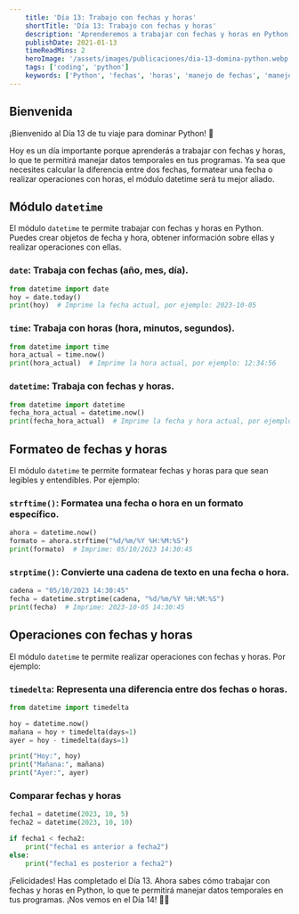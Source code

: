 ```yaml
---
    title: 'Día 13: Trabajo con fechas y horas'
    shortTitle: 'Día 13: Trabajo con fechas y horas'
    description: 'Aprenderemos a trabajar con fechas y horas en Python, lo que te permitirá manejar datos temporales en tus programas.'
    publishDate: 2021-01-13
    timeReadMins: 2
    heroImage: '/assets/images/publicaciones/dia-13-domina-python.webp'
    tags: ['coding', 'python']
    keywords: ['Python', 'fechas', 'horas', 'manejo de fechas', 'manejo de horas']
---
```


## Bienvenida

¡Bienvenido al Día 13 de tu viaje para dominar Python! 🎉

Hoy es un día importante porque aprenderás a trabajar con fechas y horas, lo que te permitirá manejar datos temporales en tus programas. Ya sea que necesites calcular la diferencia entre dos fechas, formatear una fecha o realizar operaciones con horas, el módulo datetime será tu mejor aliado.

## Módulo `datetime`

El módulo `datetime` te permite trabajar con fechas y horas en Python. Puedes crear objetos de fecha y hora, obtener información sobre ellas y realizar operaciones con ellas.

### `date`: Trabaja con fechas (año, mes, día).
```python
from datetime import date
hoy = date.today()
print(hoy)  # Imprime la fecha actual, por ejemplo: 2023-10-05
```

### `time`: Trabaja con horas (hora, minutos, segundos).
```python
from datetime import time
hora_actual = time.now()
print(hora_actual)  # Imprime la hora actual, por ejemplo: 12:34:56
```

### `datetime`: Trabaja con fechas y horas.
```python
from datetime import datetime
fecha_hora_actual = datetime.now()
print(fecha_hora_actual)  # Imprime la fecha y hora actual, por ejemplo: 2023-10-05 12:34:56
```

## Formateo de fechas y horas

El módulo `datetime` te permite formatear fechas y horas para que sean legibles y entendibles. Por ejemplo:

### `strftime()`: Formatea una fecha o hora en un formato específico.
```python
ahora = datetime.now()
formato = ahora.strftime("%d/%m/%Y %H:%M:%S")
print(formato)  # Imprime: 05/10/2023 14:30:45
```

### `strptime()`: Convierte una cadena de texto en una fecha o hora.
```python
cadena = "05/10/2023 14:30:45"
fecha = datetime.strptime(cadena, "%d/%m/%Y %H:%M:%S")
print(fecha)  # Imprime: 2023-10-05 14:30:45
```

## Operaciones con fechas y horas

El módulo `datetime` te permite realizar operaciones con fechas y horas. Por ejemplo:

### `timedelta`: Representa una diferencia entre dos fechas o horas.
```python
from datetime import timedelta

hoy = datetime.now()
mañana = hoy + timedelta(days=1)
ayer = hoy - timedelta(days=1)

print("Hoy:", hoy)
print("Mañana:", mañana)
print("Ayer:", ayer)
```

### Comparar fechas y horas
```python
fecha1 = datetime(2023, 10, 5)
fecha2 = datetime(2023, 10, 10)

if fecha1 < fecha2:
    print("fecha1 es anterior a fecha2")
else:
    print("fecha1 es posterior a fecha2")
```

¡Felicidades! Has completado el Día 13. Ahora sabes cómo trabajar con fechas y horas en Python, lo que te permitirá manejar datos temporales en tus programas. ¡Nos vemos en el Día 14! 🚀✨